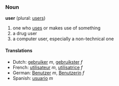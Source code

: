 ===Noun===
'''user''' (plural: [[users]])

#one who [[use]]s or makes use of something
#a drug user
#a computer user, especially a non-technical one

====Translations====
*Dutch: [[gebruiker]] ''m'', [[gebruikster]] ''f''
*French: [[utilisateur]] ''m'', [[utilisatrice]] ''f''
*German: [[Benutzer]] ''m'', [[Benutzerin]] ''f''
*Spanish: [[usuario]] ''m''